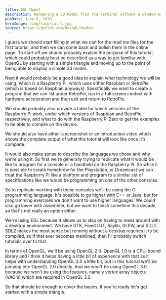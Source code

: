 ```yaml
---
title: EGL Model
description: Rendering a 3D Model from the Terminal without a window manager.
pubDate: June 8, 2020
heroImage: /img/tutorial-4.jpg
source: https://gitlab.com/dashgl/dashie
---
```


I guess we should start filling in what we can for the read me files for the first tutorial, and then we can come back and polish them in the online page. To start off we should probably explain the purpose of this tutorial, which could probably best be described as a way to get familiar with OpenGL by starting with a simple triangle and moving up to the point of being able to display a simple 3d model.

Next it would probably be a good idea to explain what technology we will be using, which is a Raspberry Pi, which uses either Raspbian or RetroPie (which is based on Raspbian anyways). Specifically we want to create a program that we can list under RetroPie, run in a full screen context with hardware acceleration and then exit and return to RetroPie.

We should probably also provide a table for which versions of the Raspberry Pi work, under which versions of Raspbian and RetroPie respectively, and what to do with the Raspberry Pi Zero to get the examples to be able to compile on the device.

We should also have either a screenshot or an introduction video which shows the complete output of what this tutorial will look like once it's complete.

It would also make sense to describe the languages we chose and why we're using it. So first we're generally trying to replicate what it would be like to program for a console or a handheld on the Raspberry Pi. So while it is possible to create homebrew for the Playstation, or Dreamcast we can treat the Raspberry Pi like a platform and program to a similar set of specifications like we would be programming on one of the other consoles.

So to replicate working with these consoles we'll be using the C programming language. It's possible to go higher with C++ or Java, but for programming exercises we don't want to use higher languages. We could also go lower with assembler, but we want to finish sometime this decade, so that's not really an option either.

We're using EGL because it allows us to skip on having to mess around with a desktop environment. We have GTK, FreeGLUT, Raylib, GLFW, and SDL2. SDL2 makes the most sense but running without a desktop requires it to be compiled, so if that ever becomes mainlined, then I'll probably switch tutorials over to that.

In terms of OpenGL, we'll be using OpenGL 2.0. OpenGL 1.0 is a CPU-bound library and I think it helps having a little bit of experience with that as it helps with understanding OpenGL 2.0 a little bit, but in this tutorial we'll be jumping into OpenGL 2.0 directly. And we won't be using OpenGL 3.0 because we won't be using the features, namely vertex array objects (VAO's) which are required in OpenGL 3.0.

So that should be enough to cover the basics, if you're ready let's get started with a simple triangle.
